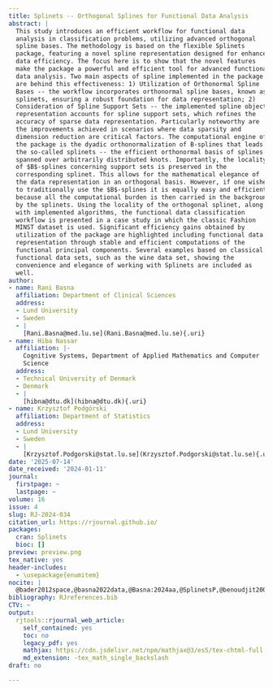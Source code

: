 ```yaml
---
title: Splinets -- Orthogonal Splines for Functional Data Analysis
abstract: |
  This study introduces an efficient workflow for functional data
  analysis in classification problems, utilizing advanced orthogonal
  spline bases. The methodology is based on the flexible Splinets
  package, featuring a novel spline representation designed for enhanced
  data efficiency. The focus here is to show that the novel features
  make the package a powerful and efficient tool for advanced functional
  data analysis. Two main aspects of spline implemented in the package
  are behind this effectiveness: 1) Utilization of Orthonormal Spline
  Bases -- the workflow incorporates orthonormal spline bases, known as
  splinets, ensuring a robust foundation for data representation; 2)
  Consideration of Spline Support Sets -- the implemented spline object
  representation accounts for spline support sets, which refines the
  accuracy of sparse data representation. Particularly noteworthy are
  the improvements achieved in scenarios where data sparsity and
  dimension reduction are critical factors. The computational engine of
  the package is the dyadic orthonormalization of B-splines that leads
  the so-called splinets -- the efficient orthonormal basis of splines
  spanned over arbitrarily distributed knots. Importantly, the locality
  of $B$-splines concerning support sets is preserved in the
  corresponding splinet. This allows for the mathematical elegance of
  the data representation in an orthogonal basis. However, if one wishes
  to traditionally use the $B$-splines it is equally easy and efficient
  because all the computational burden is then carried in the background
  by the splinets. Using the locality of the orthogonal splinet, along
  with implemented algorithms, the functional data classification
  workflow is presented in a case study in which the classic Fashion
  MINST dataset is used. Significant efficiency gains obtained by
  utilization of the package are highlighted including functional data
  representation through stable and efficient computations of the
  functional principal components. Several examples based on classical
  functional data sets, such as the wine data set, showing the
  convenience and elegance of working with Splinets are included as
  well.
author:
- name: Rani Basna
  affiliation: Department of Clinical Sciences
  address:
  - Lund University
  - Sweden
  - |
    [Rani.Basna@med.lu.se](Rani.Basna@med.lu.se){.uri}
- name: Hiba Nassar
  affiliation: |-
    Cognitive Systems, Department of Applied Mathematics and Computer
    Science
  address:
  - Technical University of Denmark
  - Denmark
  - |
    [hibna@dtu.dk](hibna@dtu.dk){.uri}
- name: Krzysztof Podgórski
  affiliation: Department of Statistics
  address:
  - Lund University
  - Sweden
  - |
    [Krzysztof.Podgorski@stat.lu.se](Krzysztof.Podgorski@stat.lu.se){.uri}
date: '2025-07-14'
date_received: '2024-01-11'
journal:
  firstpage: ~
  lastpage: ~
volume: 16
issue: 4
slug: RJ-2024-034
citation_url: https://rjournal.github.io/
packages:
  cran: Splinets
  bioc: []
preview: preview.png
tex_native: yes
header-includes:
  - \usepackage{enumitem}
nocite: |
  @bader2012space,@basna2022data,@Basna:2024aa,@SplinetsP,@benoudjit2004,@cho2005class,@Boor1978APG,@goodman2003class,@LIU2022,@mason1993orthogonal,@nassar2023splinets,@nguyen2015construction,@Perperoglou:2019aa,@Petricoin:2002aa,@podgorski2021,@Qin,@Redd,@orthogonalsplinebasis,@schumaker2007spline,@gghilbertstrings,@xiao2017fashion,@Zhou
bibliography: RJreferences.bib
CTV: ~
output:
  rjtools::rjournal_web_article:
    self_contained: yes
    toc: no
    legacy_pdf: yes
    mathjax: https://cdn.jsdelivr.net/npm/mathjax@3/es5/tex-chtml-full.js
    md_extension: -tex_math_single_backslash
draft: no

---
```

```{=latex}
\input{RJ-2024-034-src.tex}
```
